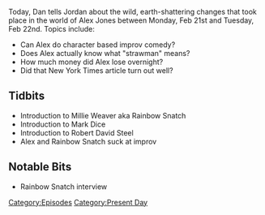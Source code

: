 {{Episode
    | title             = February 20-21, 2017
    | caption           = [https://knowledgefight.libsyn.com/knowledge-fight-feb-20-21-2017 Listen to this episode on Libsyn]
    | episodeNumber     = 15
    | length            = 02:10:02
    | airDate           = February 22, 2017
    | coverageStartDate = February 20, 2017
    | coverageEndDate   = February 21, 2017
    | episodeType       = [[:Category:Present Day|Present Day]]
    | appearance        = [[Millie Weaver]], [[Rainbow Snatch]], [[Mark Dice]], [[Robert David Steel]]
    | previousEpisode   = [[14: February 17, 2017]]
    | nextEpisode       = [[16: February 24, 2017]]
}}

{{Stub}}

Today, Dan tells Jordan about the wild, earth-shattering changes that took place in the world of Alex Jones between Monday, Feb 21st and Tuesday, Feb 22nd.  Topics include:

*Can Alex do character based improv comedy?
*Does Alex actually know what "strawman" means?
*How much money did Alex lose overnight?
*Did that New York Times article turn out well?

==Tidbits==

*Introduction to Millie Weaver aka Rainbow Snatch
*Introduction to Mark Dice
*Introduction to Robert David Steel
*Alex and Rainbow Snatch suck at improv

==Notable Bits==

*Rainbow Snatch interview

[[Category:Episodes]]
[[Category:Present Day]]